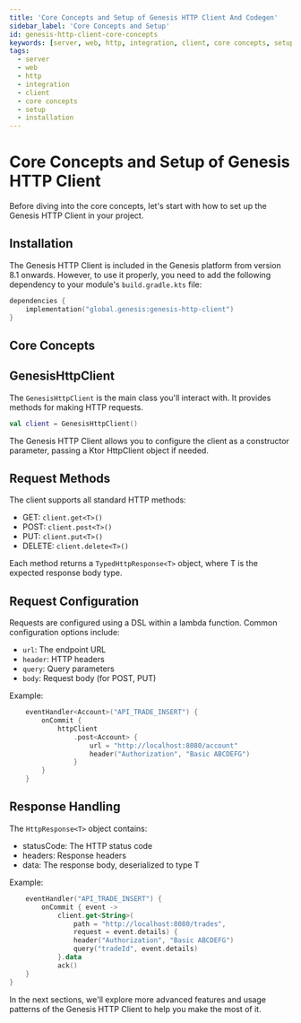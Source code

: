 ```yaml
---
title: 'Core Concepts and Setup of Genesis HTTP Client And Codegen'
sidebar_label: 'Core Concepts and Setup'
id: genesis-http-client-core-concepts
keywords: [server, web, http, integration, client, core concepts, setup, installation]
tags:
  - server
  - web
  - http
  - integration
  - client
  - core concepts
  - setup
  - installation
---
```


# Core Concepts and Setup of Genesis HTTP Client

Before diving into the core concepts, let's start with how to set up the Genesis HTTP Client in your project.

## Installation

The Genesis HTTP Client is included in the Genesis platform from version 8.1 onwards. However, to use it properly, you need to add the following dependency to your module's `build.gradle.kts` file:

```kotlin
dependencies {
    implementation("global.genesis:genesis-http-client")
}
```

## Core Concepts

## GenesisHttpClient

The `GenesisHttpClient` is the main class you'll interact with. It provides methods for making HTTP requests.

```kotlin
val client = GenesisHttpClient()
```

The Genesis HTTP Client allows you to configure the client as a constructor parameter, passing a Ktor HttpClient object if needed.

## Request Methods
The client supports all standard HTTP methods:

- GET: `client.get<T>()`
- POST: `client.post<T>()`
- PUT: `client.put<T>()`
- DELETE: `client.delete<T>()`

Each method returns a `TypedHttpResponse<T>` object, where T is the expected response body type.

## Request Configuration
Requests are configured using a DSL within a lambda function. Common configuration options include:

- `url`: The endpoint URL
- `header`: HTTP headers
- `query`: Query parameters
- `body`: Request body (for POST, PUT)

Example:
```kotlin
    eventHandler<Account>("API_TRADE_INSERT") {
        onCommit {
            httpClient
                .post<Account> {
                    url = "http://localhost:8080/account"
                    header("Authorization", "Basic ABCDEFG")
                }
        }
    }
```

## Response Handling

The `HttpResponse<T>` object contains:

- statusCode: The HTTP status code
- headers: Response headers
- data: The response body, deserialized to type T

Example:

```kotlin
    eventHandler("API_TRADE_INSERT") {
        onCommit { event ->
            client.get<String>(
                path = "http://localhost:8080/trades",
                request = event.details) {
                header("Authorization", "Basic ABCDEFG")
                query("tradeId", event.details)
            }.data
            ack()
    }
}
```

In the next sections, we'll explore more advanced features and usage patterns of the Genesis HTTP Client to help you make the most of it.